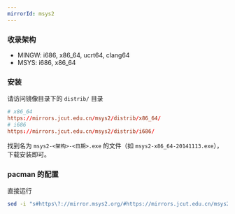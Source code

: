 ```yaml
---
mirrorId: msys2
---
```


### 收录架构

* MINGW: i686, x86_64, ucrt64, clang64
* MSYS: i686, x86_64

### 安装

请访问镜像目录下的 `distrib/` 目录

```conf
# x86_64
https://mirrors.jcut.edu.cn/msys2/distrib/x86_64/
# i686
https://mirrors.jcut.edu.cn/msys2/distrib/i686/
```

找到名为 `msys2-<架构>-<日期>.exe` 的文件（如 `msys2-x86_64-20141113.exe`），下载安装即可。

### pacman 的配置

直接运行

```bash
sed -i "s#https\?://mirror.msys2.org/#https://mirrors.jcut.edu.cn/msys2/#g" /etc/pacman.d/mirrorlist*
```
